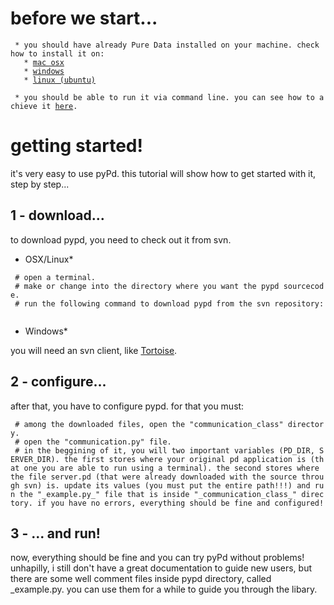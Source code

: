= before we start... =
  * you should have already Pure Data installed on your machine. check how to install it on: 
    * [http://en.flossmanuals.net/PureData/InstallingOSX mac osx]
    * [http://en.flossmanuals.net/PureData/InstallingWindows windows]
    * [http://en.flossmanuals.net/PureData/InstallingUbuntu linux (ubuntu)]
  
  * you should be able to run it via command line. you can see how to achieve it [http://en.flossmanuals.net/PureData/StartingPD here].


= getting started! =

it's very easy to use pyPd. this tutorial will show how to get started with it, step by step...

== 1 - download... ==
to download pypd, you need to check out it from svn.

*OSX/Linux*

  # open a terminal.
  # make or change into the directory where you want the pypd sourcecode.
  # run the following command to download pypd from the svn repository:
      {{{svn checkout http://pypd.googlecode.com/svn/trunk/ pypd-read-only}}}

*Windows*

you will need an svn client, like [http://tortoisesvn.tigris.org/ Tortoise].

== 2 - configure... ==
after that, you have to configure pypd. for that you must:
  # among the downloaded files, open the "communication_class" directory.
  # open the "communication.py" file.
  # in the beggining of it, you will two important variables (PD_DIR, SERVER_DIR). the first stores where your original pd application is (that one you are able to run using a terminal). the second stores where the file server.pd (that were already downloaded with the source through svn) is. update its values (you must put the entire path!!!) and run the "_example.py_" file that is inside "_communication_class_" directory. if you have no errors, everything should be fine and configured!

== 3 - ... and run! ==
now, everything should be fine and you can try pyPd without problems! 
unhapilly, i still don't have a great documentation to guide new users, but there are some well comment files inside pypd directory, called _example.py. you can use them for a while to guide you through the libary.